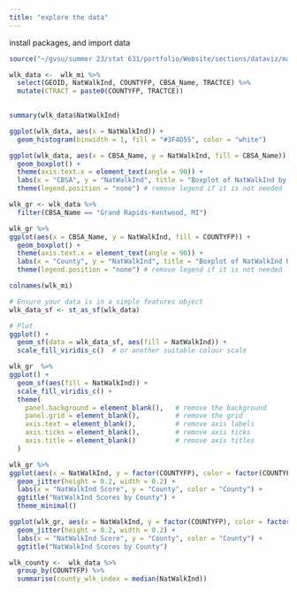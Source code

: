 ```yaml
---
title: "explore the data"
---
```


install packages, and import data

```r
source("~/gvsu/summer 23/stat 631/portfolio/Website/sections/dataviz/map/import_clean_merge.R")
```

```r
wlk_data <-  wlk_mi %>% 
  select(GEOID, NatWalkInd, COUNTYFP, CBSA_Name, TRACTCE) %>% 
  mutate(CTRACT = paste0(COUNTYFP, TRACTCE))
  
```

```r
summary(wlk_data$NatWalkInd)
```

```r
ggplot(wlk_data, aes(x = NatWalkInd)) +
  geom_histogram(binwidth = 1, fill = "#3F4D55", color = "white")

```

```r
ggplot(wlk_data, aes(x = CBSA_Name, y = NatWalkInd, fill = CBSA_Name)) +
  geom_boxplot() +
  theme(axis.text.x = element_text(angle = 90)) +
  labs(x = "CBSA", y = "NatWalkInd", title = "Boxplot of NatWalkInd by CBSA") +
  theme(legend.position = "none") # remove legend if it is not needed

```

```r
wlk_gr <- wlk_data %>% 
  filter(CBSA_Name == "Grand Rapids-Kentwood, MI")

wlk_gr %>% 
ggplot(aes(x = CBSA_Name, y = NatWalkInd, fill = COUNTYFP)) +
  geom_boxplot() +
  theme(axis.text.x = element_text(angle = 90)) +
  labs(x = "County", y = "NatWalkInd", title = "Boxplot of NatWalkInd by CBSA") +
  theme(legend.position = "none") # remove legend if it is not needed

```

```r
colnames(wlk_mi)
```

```r

# Ensure your data is in a simple features object
wlk_data_sf <- st_as_sf(wlk_data)

# Plot
ggplot() +
  geom_sf(data = wlk_data_sf, aes(fill = NatWalkInd)) +
  scale_fill_viridis_c()  # or another suitable colour scale

```

```r
wlk_gr  %>% 
ggplot() +
  geom_sf(aes(fill = NatWalkInd)) +
  scale_fill_viridis_c() +
  theme(
    panel.background = element_blank(),   # remove the background
    panel.grid = element_blank(),         # remove the grid
    axis.text = element_blank(),          # remove axis labels
    axis.ticks = element_blank(),         # remove axis ticks
    axis.title = element_blank()          # remove axis titles
  )
```

```r
wlk_gr %>% 
ggplot(aes(x = NatWalkInd, y = factor(COUNTYFP), color = factor(COUNTYFP))) +
  geom_jitter(height = 0.2, width = 0.2) +
  labs(x = "NatWalkInd Score", y = "County", color = "County") +
  ggtitle("NatWalkInd Scores by County") +
  theme_minimal()
```

```r
ggplot(wlk_gr, aes(x = NatWalkInd, y = factor(COUNTYFP), color = factor(COUNTYFP))) +
  geom_jitter(height = 0.2, width = 0.2) +
  labs(x = "NatWalkInd Score", y = "County", color = "County") +
  ggtitle("NatWalkInd Scores by County") 
```

```r
wlk_county <-  wlk_data %>% 
  group_by(COUNTYFP) %>% 
  summarise(county_wlk_index = median(NatWalkInd))
```
